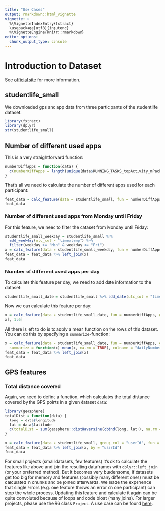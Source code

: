 ```yaml
---
title: "Use Cases"
output: rmarkdown::html_vignette
vignette: >
  %\VignetteIndexEntry{fxtract}
  \usepackage[utf8]{inputenc}
  %\VignetteEngine{knitr::rmarkdown}
editor_options: 
  chunk_output_type: console
---
```


# Introduction to Dataset

See [official site](http://studentlife.cs.dartmouth.edu/dataset.html) for more information.

## studentlife_small
We downloaded gps and app data from three participants of the studentlife dataset.


```r
library(fxtract)
library(dplyr)
str(studentlife_small)
```

<!-- # ```{r, message = FALSE, warning = FALSE} -->
<!-- # library(dplyr) -->
<!-- # studentlife_small %>% distinct(userId) -->
<!-- # ``` -->

## Number of different used apps

This is a very straightforward function: 
```r
numberDiffApps = function(data) {
  c(numberDiffApps = length(unique(data$RUNNING_TASKS_topActivity_mPackage)))
}
```

That's all we need to calculate the number of different apps used for each participant:

```r
feat_data = calc_feature(data = studentlife_small, fun = numberDiffApps, group_col = "userId")
feat_data
```

### Number of different used apps from Monday until Friday 
For this feature, we need to filter the dataset from Monday until Friday:
```r
studentlife_small_weekday = studentlife_small %>% 
  add_weekday(utc_col = "timestamp") %>%
  filter(weekday >= "Mon" & weekday <= "Fri")
x = calc_feature(data = studentlife_small_weekday, fun = numberDiffApps, group_col = "userId", colname = "numberDiffAppsWeekday")
feat_data = feat_data %>% left_join(x)
feat_data
```

### Number of different used apps per day
To calculate this feature per day, we need to add date information to the dataset:
```r
studentlife_small_date = studentlife_small %>% add_date(utc_col = "timestamp")
```

Now we can calculate this feature per day:
```r
x = calc_feature(data = studentlife_small_date, fun = numberDiffApps, group_col = c("userId", "date"))
x[, 1:6]
```

All there is left to do is to apply a mean function on the rows of this dataset. You can do this by specifying a `summarize`-function:
```r
x = calc_feature(data = studentlife_small_date, fun = numberDiffApps, group_col = c("userId", "date"), 
  summarize = function(x) mean(x, na.rm = TRUE), colname = "dailyNumberDiffApps")
feat_data = feat_data %>% left_join(x)
feat_data
```


## GPS features
### Total distance covered
Again, we need to define a function, which calculates the total distance covered by the GPS points in a given dataset `data`:

```r
library(geosphere)
totalDist = function(data) {
  long = data$longitude
  lat = data$latitude
  c(totalDist = sum(geosphere::distHaversine(cbind(long, lat)), na.rm = TRUE))
}
```

```r
x = calc_feature(data = studentlife_small, group_col = "userId", fun = totalDist)
feat_data = feat_data %>% left_join(x, by = "userId")
feat_data 
```


For small projects (small datasets, few features) it's ok to calculate the features like above and join the resulting dataframes with `dplyr::left_join` (or your preferred method). But it becomes very burdensome, if datasets get too big for memory and features (possibly many different ones) must be calculated in chunks and be joined afterwards. We made the experience that single errors (e.g. one feature throws an error on one participant) can stop the whole process. Updating this feature and calculate it again can be quite convoluted because of loops and code bloat (many joins). For larger projects, please use the R6 class `Project`. A use case can be found [here](https://quayau.github.io/fxtract/docs/articles/tutorial/usecase_big_data.html).





